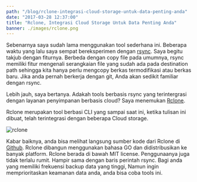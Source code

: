 ```yaml
---
path: "/blog/rclone-integrasi-cloud-storage-untuk-data-penting-anda"
date: "2017-03-28 12:37:00"
title: "Rclone, Integrasi Cloud Storage Untuk Data Penting Anda"
banner: ./images/rclone.png
---
```


Sebenarnya saya sudah lama menggunakan tool sederhana ini. Beberapa waktu yang lalu saya sempat bereksperimen dengan [rsync](https://en.wikipedia.org/wiki/Rsync). Saya begitu takjub dengan fiturnya. Berbeda dengan copy file pada umumnya, rsync memiliki fitur mengenali serangkaian file yang sudah ada pada destination path sehingga kita hanya perlu mengcopy berkas termodifikasi atau berkas baru. Jika anda pernah berkerja dengan git, Anda akan sedikit familiar dengan rsync.

Lebih jauh, saya bertanya. Adakah tools berbasis rsync yang terintergrasi dengan layanan penyimpanan berbasis cloud? Saya menemukan [Rclone](http://rclone.org/).

Rclone merupakan tool berbasi CLI yang sampai saat ini, ketika tulisan ini dibuat, telah terintegrasi dengan beberapa Cloud storage.

![rclone](./images/rclone.png)

Kabar baiknya, anda bisa melihat langsung sumber kode dari Rclone di [Github](https://github.com/rclone/rclone). Rclone dibangun menggunakan bahasa GO dan didistribusikan ke banyak platform. Rclone berada di bawah MIT license. Penggunaanya juga tidak terlalu rumit. Hampir sama dengan baris perintah rsync. Bagi anda yang memiliki frekuensi backup data yang tinggi, Namun ingin memprioritaskan keamanan data anda, anda bisa coba tools ini.
